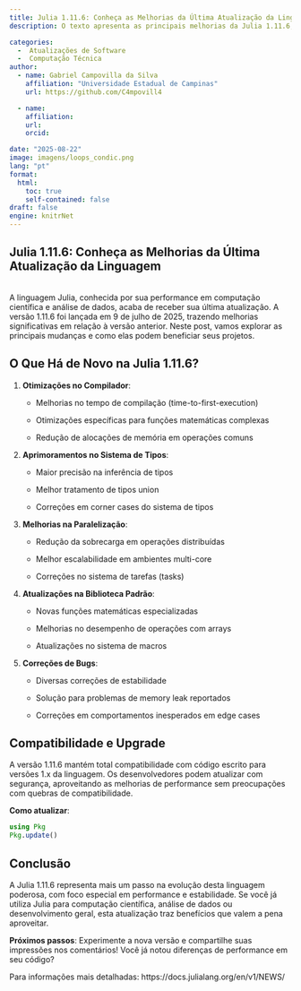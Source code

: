 ```yaml
---
title: Julia 1.11.6: Conheça as Melhorias da Última Atualização da Linguagem
description: O texto apresenta as principais melhorias da Julia 1.11.6, lançada em julho de 2025, destacando otimizações no compilador, sistema de tipos, paralelização e correções de bugs, mantendo compatibilidade com versões anteriores.

categories:
  -  Atualizações de Software
  -  Computação Técnica
author:
  - name: Gabriel Campovilla da Silva
    affiliation: "Universidade Estadual de Campinas"
    url: https://github.com/C4mpovill4

  - name: 
    affiliation: 
    url: 
    orcid: 

date: "2025-08-22"
image: imagens/loops_condic.png
lang: "pt"
format:
  html:
    toc: true
    self-contained: false
draft: false
engine: knitrNet
---
```


## Julia 1.11.6: Conheça as Melhorias da Última Atualização da Linguagem

\
A linguagem Julia, conhecida por sua performance em computação científica e
análise de dados, acaba de receber sua última atualização. A versão
1.11.6 foi lançada em 9 de julho de 2025, trazendo melhorias
significativas em relação à versão anterior. Neste post, vamos explorar
as principais mudanças e como elas podem beneficiar seus projetos.

## O Que Há de Novo na Julia 1.11.6?

1.  **Otimizações no Compilador**:

    -   Melhorias no tempo de compilação (time-to-first-execution)

    -   Otimizações específicas para funções matemáticas complexas

    -   Redução de alocações de memória em operações comuns

2.  **Aprimoramentos no Sistema de Tipos**:

    -   Maior precisão na inferência de tipos

    -   Melhor tratamento de tipos union

    -   Correções em corner cases do sistema de tipos

3.  **Melhorias na Paralelização**:

    -   Redução da sobrecarga em operações distribuídas

    -   Melhor escalabilidade em ambientes multi-core

    -   Correções no sistema de tarefas (tasks)

4.  **Atualizações na Biblioteca Padrão**:

    -   Novas funções matemáticas especializadas

    -   Melhorias no desempenho de operações com arrays

    -   Atualizações no sistema de macros

5.  **Correções de Bugs**:

    -   Diversas correções de estabilidade

    -   Solução para problemas de memory leak reportados

    -   Correções em comportamentos inesperados em edge cases

## Compatibilidade e Upgrade

A versão 1.11.6 mantém total compatibilidade com código escrito para
versões 1.x da linguagem. Os desenvolvedores podem atualizar com
segurança, aproveitando as melhorias de performance sem preocupações com
quebras de compatibilidade.

**Como atualizar**:

```julia
using Pkg
Pkg.update()
```

## Conclusão

A Julia 1.11.6
representa mais um passo na evolução desta linguagem poderosa, com foco
especial em performance e estabilidade. Se você já utiliza Julia para
computação científica, análise de dados ou desenvolvimento geral, esta
atualização traz benefícios que valem a pena aproveitar.

**Próximos passos**:
Experimente a nova versão e compartilhe suas impressões nos
comentários! Você já notou diferenças de performance em seu código?

Para informações mais detalhadas: https://docs.julialang.org/en/v1/NEWS/
